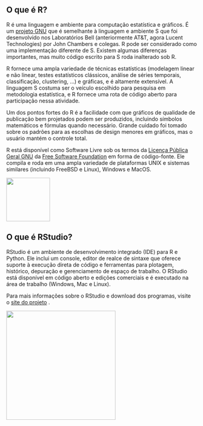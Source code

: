 ## O que é R?

R é uma linguagem e ambiente para computação estatística e gráficos. É um [projeto GNU](http://www.gnu.org/) que é semelhante à linguagem e ambiente S que foi desenvolvido nos Laboratórios Bell (anteriormente AT&T, agora Lucent Technologies) por John Chambers e colegas. R pode ser considerado como uma implementação diferente de S. Existem algumas diferenças importantes, mas muito código escrito para S roda inalterado sob R.

R fornece uma ampla variedade de técnicas estatísticas (modelagem linear e não linear, testes estatísticos clássicos, análise de séries temporais, classificação, clustering, ...) e gráficas, e é altamente extensível. A linguagem S costuma ser o veículo escolhido para pesquisa em metodologia estatística, e R fornece uma rota de código aberto para participação nessa atividade.

Um dos pontos fortes do R é a facilidade com que gráficos de qualidade de publicação bem projetados podem ser produzidos, incluindo símbolos matemáticos e fórmulas quando necessário. Grande cuidado foi tomado sobre os padrões para as escolhas de design menores em gráficos, mas o usuário mantém o controle total.

R está disponível como Software Livre sob os termos da [Licença Pública Geral GNU](https://www.r-project.org/COPYING) da [Free Software Foundation](http://www.gnu.org/) em forma de código-fonte. Ele compila e roda em uma ampla variedade de plataformas UNIX e sistemas similares (incluindo FreeBSD e Linux), Windows e MacOS.

![](images/Rlogo.png){fig-align="right" width="115"}

## O que é RStudio?

RStudio é um ambiente de desenvolvimento integrado (IDE) para R e Python. Ele inclui um console, editor de realce de sintaxe que oferece suporte à execução direta de código e ferramentas para plotagem, histórico, depuração e gerenciamento de espaço de trabalho. O RStudio está disponível em código aberto e edições comerciais e é executado na área de trabalho (Windows, Mac e Linux).

Para mais informações sobre o RStudio e download dos programas, visite o [site do projeto](http://www.posit.co/) .

![](images/RStudio-Logo-Flat.png){fig-align="right" width="288"}
